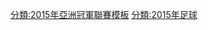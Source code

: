 <noinclude>{{noteTA
|G1=足球
|G2=ALeague
|G3=JLeague
|G4=KLeague
|G5=TLeague
|G6=VLeague
|G7=伊朗足球
|G8=乌兹别克斯坦职业足球联赛
|G9=卡塔尔星级足球联赛
|G10=阿联酋职业足球联赛
|G11=沙特职业足球联赛
|G12=地名
|1=zh-hans:雅丹纳博; zh-hk:亞達納邦;
|2=zh-hans:德黑兰石油; zh-hk:德黑蘭;
|3=zh-hans:卡迪西亚; zh-hk:卡迪斯亞;
|4=zh-hans:安曼新营; zh-hk:阿爾維達特;
|5=zh-hans:里法竞技; zh-hk:阿爾列法;
|6=zh-hans:布赖米顽强; zh-hk:阿爾拿達;
}}</noinclude>
{{Navbox
|name= 2015年亞足聯冠軍聯賽
|title = [[2015年亞足聯冠軍聯賽]]
|bodyclass = hlist
|group1 = 冠軍
|group1style = border-right:solid 5px gold
|list1 = 
*{{flagicon|PRC|size=15px}} [[廣州恆大淘寶足球俱樂部|廣州恆大淘寶]]

|group2 = 亞軍
|group2style = border-right:solid 5px silver
|list2 = 
*{{flagicon|UAE|size=15px}} [[阿爾阿里足球會|阿爾阿里]]

|group3 = 準決賽被淘汰
|list3 = 
*{{flagicon|KSA|size=15px}} [[沙特希拉爾足球俱樂部|希拉爾]]
*{{flagicon|JPN|size=15px}} [[大阪飛腳]]

|group4 = 八強賽被淘汰
|list4 = 
*{{flagicon|IRN|size=15px}} [[德黑蘭石油足球俱樂部|德黑蘭]]
*{{flagicon|QAT|size=15px}} [[歷基韋亞體育會|歷基韋亞]]
*{{flagicon|KOR|size=15px}} [[全北現代汽車足球俱樂部|全北現代汽車]]
*{{flagicon|JPN|size=15px}} [[柏雷素爾]]

|group5 = 十六強被淘汰
|list5 = 
*{{flagicon|KSA|size=15px}} [[吉達艾阿里體育會|吉達艾阿里]]
*{{flagicon|IRN|size=15px}} [[柏斯波利斯足球俱樂部|柏斯波利斯]]
*{{flagicon|UAE|size=15px}} [[艾恩足球俱樂部|艾阿恩]]
*{{flagicon|QAT|size=15px}} [[薩德體育俱樂部|艾薩德]]
*{{flagicon|KOR|size=15px}} [[城南足球俱樂部|城南FC]]
*{{flagicon|KOR|size=15px}} [[水原三星藍翼足球俱樂部|水原三星藍翼]]
*{{flagicon|KOR|size=15px}} [[首爾足球俱樂部|FC首爾]]
*{{flagicon|PRC|size=15px}} [[北京國安足球俱樂部|北京國安]]

|group6 = 小組賽被淘汰
|list6 = 
*{{flagicon|KSA|size=15px}} [[艾納斯足球會|艾納斯]]
*{{flagicon|KSA|size=15px}} [[利雅得艾沙比足球會|艾沙比]]
*{{flagicon|IRN|size=15px}} [[胡齊斯坦鋼鐵足球俱樂部|富拿特]]
*{{flagicon|IRN|size=15px}} [[大不里士拖拉機足球俱樂部|泰拉克托]]
*{{flagicon|UZB|size=15px}} [[塔什干棉農足球俱樂部|柏克塔哥]]
*{{flagicon|UZB|size=15px}} [[塔什干火車頭足球俱樂部|塔什干火車頭]]
*{{flagicon|UZB|size=15px}} [[拿薩夫足球會|拿薩夫]]
*{{flagicon|UZB|size=15px}} [[賓約哥足球俱樂部|賓約哥]]
*{{flagicon|JPN|size=15px}} [[浦和紅鑽]]
*{{flagicon|JPN|size=15px}} [[鹿島鹿角]]
*{{flagicon|AUS|size=15px}} [[布里斯班獅吼足球俱樂部|布里斯班獅吼]]
*{{flagicon|AUS|size=15px}} [[西悉尼漫游者足球俱樂部|西悉尼流浪者]]
*{{flagicon|PRC|size=15px}} [[山東魯能泰山足球俱樂部|山東魯能泰山]]
*{{flagicon|PRC|size=15px}} [[廣州富力足球俱樂部|廣州富力]]
*{{flagicon|THA|size=15px}} [[武里南聯足球俱樂部|武里南聯]]
*{{flagicon|VIE|size=15px}} [[平陽貝卡麥克斯足球俱樂部|平陽貝卡麥克斯]]

|group7 = 外圍賽被淘汰
|list7 = 
*{{flagicon|UAE|size=15px}} [[阿爾華達足球會|阿爾華達]]
*{{flagicon|UAE|size=15px}} [[艾查捷拉體育及文化會|艾查捷拉]]
*{{flagicon|QAT|size=15px}} [[艾查殊體育會|艾查殊]]
*{{flagicon|KUW|size=15px}} [[卡迪斯亞體育會|卡迪斯亞]]
*{{flagicon|JOR|size=15px}} [[阿爾維達特體育會|阿爾維達特]]
*{{flagicon|OMA|size=15px}} [[阿爾拿達體育會|阿爾拿達]]
*{{flagicon|BHR|size=15px}} [[阿爾列法體育會|阿爾列法]]
*{{flagicon|AUS|size=15px}} [[中岸水手足球會|中岸水手]]
*{{flagicon|THA|size=15px}} [[曼谷玻璃足球俱樂部|曼谷玻璃]]
*{{flagicon|THA|size=15px}} [[春武里足球俱樂部|春武里]]
*{{flagicon|VIE|size=15px}} [[河內T&T足球俱樂部|河內T&T]]
*{{flagicon|IDN|size=15px}} [[萬隆足球會|萬隆]]
*{{flagicon|HKG|size=15px}} [[傑志體育會|傑志]]
*{{flagicon|MYA|size=15px}} [[雅丹納博足球俱樂部|亞達納邦]]
*{{flagicon|MAS|size=15px}} [[柔佛DT足球俱樂部|柔佛DT]]
*{{flagicon|IND|size=15px}} [[班加羅爾足球會|班加羅爾]]
*{{flagicon|SIN|size=15px}} [[勇士足球會|勇士]]

|below = 
*[[2015年亞足聯冠軍聯賽#賽程表|賽程表]]
*[[2015年亞足聯冠軍聯賽外圍賽|外圍賽]]
*[[2015年亞足聯冠軍聯賽小組賽|小組賽]]
*[[2015年亞足聯冠軍聯賽淘汰賽|淘汰賽]]
*[[2015年亞足聯冠軍聯賽決賽|決賽]]

}}<noinclude>

[[分類:2015年亞洲冠軍聯賽模板]]
[[分類:2015年足球]]

</noinclude>